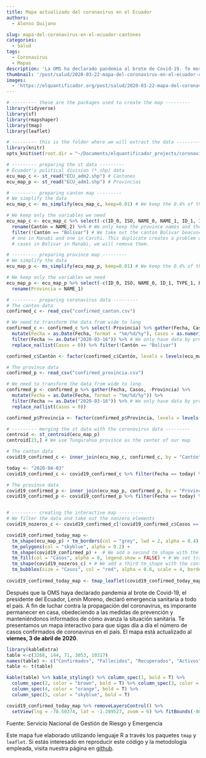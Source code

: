 ```yaml
---
title: Mapa actualizado del coronavirus en el Ecuador
authors: 
  - Alonso Quijano

slug: mapa-del-coronavirus-en-el-ecuador-cantones
categories:
  - Salud
tags:
  - Coronavirus
  - Mapas
description: 'La OMS ha declarado pandemia al brote de Covid-19. Te mostramos un mapa intercactivo del coronavirus en Ecuador para que sigas día a día cómo evoluciona este brote en nuestro país.'
thumbnail: '/post/salud/2020-03-22-mapa-del-coronavirus-en-el-ecuador-cantones.png'
images: 
  - 'https://elquantificador.org/post/salud/2020-03-22-mapa-del-coronavirus-en-el-ecuador-cantones.png'
---
```


```r
# --------- these are the packages used to create the map ---------
library(tidyverse)
library(sf)
library(rmapshaper)
library(tmap)
library(leaflet)

# --------- this is the folder where we will extract the data ---------
library(knitr)
opts_knit$set(root.dir = "~/Documents/elquantificador_projects/coronavirus_map_canton")
```

```r
# --------- preparing the st data ---------
# Ecuador's political division (*.shp) data
ecu_map_c <- st_read("ECU_adm2.shp") # Cantones
ecu_map_p <- st_read("ECU_adm1.shp") # Provincias
```

```r
# --------- preparing canton map ---------
# We simplify the data
ecu_map_c <- ms_simplify(ecu_map_c, keep=0.01) # We keep the 0.4% of the polygon

# We keep only the variables we need
ecu_map_c <- ecu_map_c %>% select(-c(ID_0, ISO, NAME_0, NAME_1, ID_1, ID_2, TYPE_2, ENGTYPE_2, NL_NAME_2, VARNAME_2)) %>%
  rename(Cantón = NAME_2) %>% # We only keep the province names and the geometry
  filter(!Cantón == "Bolívar") # We take out the canton Bolivar beacuse there are two catons with the same name,
  # one in Manabi and one in Carchi. This duplicate creates a problem when illustrating the map. As there are very few
  # cases in Bolivar in Manabi, we will remove them.

# --------- preparing province map ---------
# We simplify the data
ecu_map_p <- ms_simplify(ecu_map_p, keep=0.01) # We keep the 0.4% of the polygon

# We keep only the variables we need
ecu_map_p <- ecu_map_p %>% select(-c(ID_0, ISO, NAME_0, ID_1, TYPE_1, ENGTYPE_1, NL_NAME_1, VARNAME_1)) %>%
  rename(Provincia = NAME_1)

# --------- preparing coronavirus data ---------
# The canton data
confirmed_c <- read_csv("confirmed_canton.csv")

# We need to transform the data from wide to long
confirmed_c <- confirmed_c %>% select(-Provincia) %>% gather(Fecha, Casos, -Cantón) %>% 
  mutate(Fecha = as.Date(Fecha, format = "%m/%d/%y"), Casos = as.numeric(Casos)) %>%
  filter(Fecha >= as.Date("2020-03-16")) %>% # We only have data by province from May 16th
  replace_na(list(Casos = 0)) %>% filter(!Cantón == "Bolívar")

confirmed_c$Cantón <- factor(confirmed_c$Cantón, levels = levels(ecu_map_c$Cantón))

# The province data
confirmed_p <- read_csv("confirmed_provincia.csv")

# We need to transform the data from wide to long
confirmed_p <- confirmed_p %>% gather(Fecha, Casos, -Provincia) %>% 
  mutate(Fecha = as.Date(Fecha, format = "%m/%d/%y")) %>%
  filter(Fecha >= as.Date("2020-03-16")) %>% # We only have data by province from May 16th
  replace_na(list(Casos = 0))

confirmed_p$Provincia <- factor(confirmed_p$Provincia, levels = levels(ecu_map_p$Provincia))

# --------- merging the st data with the coronavirus data ---------
centroid <- st_centroid(ecu_map_p)
centroid[23,] # We use Tungurahua province as the center of our map 

# The canton data
covid19_confirmed_c <- inner_join(ecu_map_c, confirmed_c, by = "Cantón") # We merge the map data with the coronavirus data

today <- "2020-04-03"
covid19_confirmed_c <- covid19_confirmed_c %>% filter(Fecha == today) %>% select(-Fecha)

# The province data
covid19_confirmed_p <- inner_join(ecu_map_p, confirmed_p, by = "Provincia") # We merge the map data with the coronavirus data
covid19_confirmed_p <- covid19_confirmed_p %>% filter(Fecha == today) %>% select(-Fecha)


# --------- creating the interactive map ---------
# We filter the data and take out the nonzero elements
covid19_nozeros_c <- covid19_confirmed_c[!covid19_confirmed_c$Casos == 0,]

covid19_confirmed_today_map <-
  tm_shape(ecu_map_p) + tm_borders(col = "grey", lwd = 2, alpha = 0.4) + # This is the province sf file
  tm_polygons(col = "skyblue", alpha = 0.2) + 
  tm_shape(covid19_confirmed_p) +  # We add a second tm_shape with the province data stored in the sf file
  tm_fill(col = "Casos", alpha = 0, legend.show = FALSE) + # We set transparency to 0 because we don't want any colors, just the data
  tm_shape(covid19_nozeros_c) + # We add a third tm_shape with the canton data stored in the sf file
  tm_bubbles(size = "Casos", col = "red", alpha = 0.6, scale = 4, border.lwd = NA) # We add the bubbles
  
covid19_confirmed_today_map <- tmap_leaflet(covid19_confirmed_today_map) # We transform the map into a leaflet map
```

Después que la OMS haya declarado pandemia al brote de Covid-19, el presidente del Ecuador, Lenín Moreno, declaró emergencia sanitaria a todo el país. A fin de luchar contra la propagación del coronavirus, es imporante permanecer en casa, obedeciendo a las medidas de prevención y manteniéndonos informados de cómo avanza la situación sanitaria. Te presentamos un mapa interactivo para que sigas día a día el número de casos confirmados de coronavirus en el país. El mapa está actualizado al **viernes, 3 de abril de 2020**.

```r
library(kableExtra)
table <-c(3268, 144, 71, 3053, 10317)
names(table) <- c("Confirmados", "Fallecidos", "Recuperados", "Activos", "Pruebas hechas")
table <- t(table)

kable(table) %>% kable_styling() %>% column_spec(1, bold = T) %>%
  column_spec(2, color = "brown", bold = T) %>% column_spec(3, color = "green", bold = T) %>% 
  column_spec(4, color = "orange", bold = T) %>% 
  column_spec(5, color = "skyblue", bold = T)
```

<style>
.html-widget {
    margin: auto;
}
</style>

```r
covid19_confirmed_today_map %>% removeLayersControl() %>%
  setView(lng = -78.50374, lat = -1.289527, zoom = 6) %>% fitBounds(-80.0, -4.2, -76.6, 0.8) # We center the map in Tungurahua
```

Fuente: Servicio Nacional de Gestión de Riesgo y Emergencia

Este mapa fue elaborado utilizando lenguaje R a través los paquetes `tmap` y `leaflet`. Si estás interesado en reproducir este código y la metodología empleada, visita nuestra página en [github](https://github.com/aquijanoruiz/elquantificador_posts/blob/master/salud/2020-03-22-mapa-del-coronavirus-en-el-ecuador/2020-03-22-mapa-del-coronavirus-en-el-ecuador.Rmd).